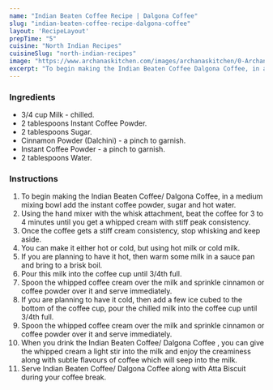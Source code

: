 ---
name: "Indian Beaten Coffee Recipe | Dalgona Coffee"
slug: "indian-beaten-coffee-recipe-dalgona-coffee"
layout: 'RecipeLayout'
prepTime: "5"
cuisine: "North Indian Recipes"
cuisineSlug: "north-indian-recipes"
image: "https://www.archanaskitchen.com/images/archanaskitchen/0-Archanas-Kitchen-Recipes/2020/Dolgona_Coffee_Korean_Coffee_Indian_Beaten_Coffee_Recipe_32_1600.jpg"
excerpt: "To begin making the Indian Beaten Coffee Dalgona Coffee, in a medium mixing bowl add the instant coffee powder, sugar and hot water"
---

### Ingredients

- 3/4 cup Milk - chilled.
- 2 tablespoons Instant Coffee Powder.
- 2 tablespoons Sugar.
- Cinnamon Powder (Dalchini) - a pinch to garnish.
- Instant Coffee Powder - a pinch to garnish.
- 2 tablespoons Water.

### Instructions

1. To begin making the Indian Beaten Coffee/ Dalgona Coffee, in a medium mixing bowl add the instant coffee powder, sugar and hot water.
1. Using the hand mixer with the whisk attachment, beat the coffee for 3 to 4 minutes until you get a whipped cream with stiff peak consistency.
1. Once the coffee gets a stiff cream consistency, stop whisking and keep aside.
1. You can make it either hot or cold, but using hot milk or cold milk.
1. If you are planning to have it hot, then warm some milk in a sauce pan and bring to a brisk boil.
1. Pour this milk into the coffee cup until 3/4th full.
1. Spoon the whipped coffee cream over the milk and sprinkle cinnamon or coffee powder over it and serve immediately.
1. If you are planning to have it cold, then add a few ice cubed to the bottom of the coffee cup, pour the chilled milk into the coffee cup until 3/4th full.
1. Spoon the whipped coffee cream over the milk and sprinkle cinnamon or coffee powder over it and serve immediately.
1. When you drink the Indian Beaten Coffee/ Dalgona Coffee , you can give the whipped cream a light stir into the milk and enjoy the creaminess along with subtle flavours of coffee which will seep into the milk.
1. Serve Indian Beaten Coffee/ Dalgona Coffee along with Atta Biscuit during your coffee break.
